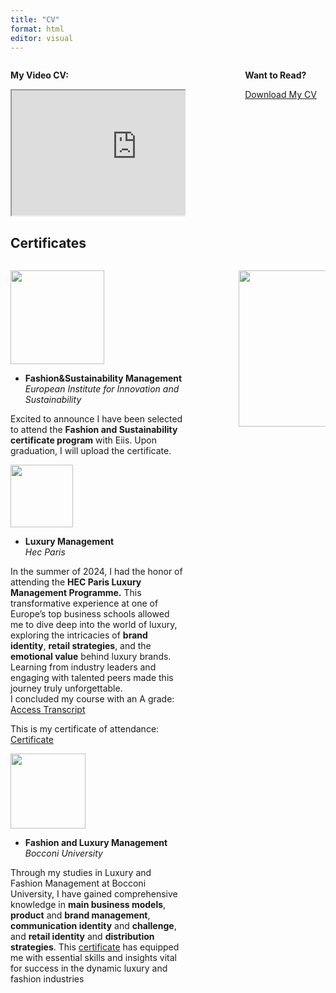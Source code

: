 ```yaml
---
title: "CV"
format: html
editor: visual
---
```


::: columns
::: {.column width="55%"}
**My Video CV:**

<!-- Begin YouTube embed code -->

<iframe width="400" height="200" src="https://www.youtube.com/embed/3tpwWfNyDlo" title="Video Resume" frameborder="3" allow="accelerometer; clipboard-write; encrypted-media; gyroscope; picture-in-picture" allowfullscreen>

</iframe>

<!-- End YouTube embed code -->
:::

::: {.column width="10%"}
:::

::: {.column width="25%"}
**Want to Read?**

[Download My CV](docs/mariarosaria.dibagno-cv copy.pdf){.button download="CVResume.pdf"}
:::
:::

## Certificates

::: columns
::: {.column width="60%"}

![](images/Eiis.png){width="150" height="auto" style="text-align: center"} <br> 

-   **Fashion&Sustainability Management**<br> *European Institute for Innovation and Sustainability*<br> 


Excited to announce I have been selected to attend the **Fashion and Sustainability certificate program** with Eiis. Upon graduation, I will upload the certificate.

![](images/HEC_Paris.svg.png){width="100" height="auto" style="text-align: center"}

-   **Luxury Management**<br> *Hec Paris*<br> 

In the summer of 2024, I had the honor of attending the **HEC Paris Luxury Management Programme.** This transformative experience at one of Europe’s top business schools allowed me to dive deep into the world of luxury, exploring the intricacies of **brand identity**, **retail strategies**, and the **emotional value** behind luxury brands. Learning from industry leaders and engaging with talented peers made this journey truly unforgettable.<br>
I concluded my course with an A grade: 
[Access Transcript](Mariarosaria_DI_BAGNO_SUMMER_2024_copy.pdf)<br>

This is my certificate of attendance: [Certificate](docs/Mariarosaria_DI_BAGNO_SUMMER_2024_Summer_School_Certificate.pdf)


![](images/Bocconi_University_Logo.png){width="120" height="auto" style="text-align: center"}

-   **Fashion and Luxury Management** <br> *Bocconi University*<br>

Through my studies in Luxury and Fashion Management at Bocconi University, I have gained comprehensive knowledge in **main business models**, **product** and **brand management**, **communication identity** and **challenge**, and **retail identity** and **distribution strategies**. This [certificate](images/CERTIFICATE_LANDING_PAGE~UNPKY3DH64LW.jpeg) has equipped me with essential skills and insights vital for success in the dynamic luxury and fashion industries


:::

::: {.column width="10%"}
:::

::: {.column width="30%"}
![](images/E_SDG_inverted_CMYK-12-scaled.jpg){width="250" height="auto"}
:::
:::
